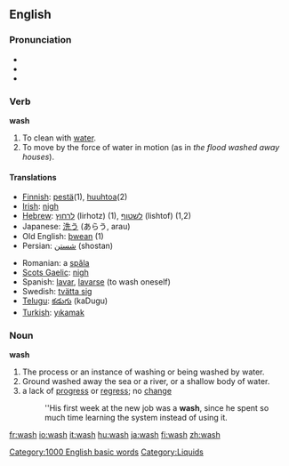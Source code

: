 ==English==
[[Category:1000 English basic words]]

===Pronunciation===
*{{IPA|/wɑʃ/ (''US'') ''or'' /wɒʃ/ (''UK'')}}
*{{SAMPA|/wAS/ (''US'') ''or'' /wQS>/ (''UK'')}}
*{{audio|en-us-wash.ogg|Audio (US)}}

===Verb===
'''wash'''
# To clean with [[water]].
# To move by the force of water in motion (as in ''the flood washed away houses'').

====Translations====
{{top}}
*[[Finnish]]: [[pestä]](1), [[huuhtoa]](2)
*[[Irish]]: [[nigh#Irish|nigh]]
*[[Hebrew]]: [[לרחוץ]] (lirhotz) (1), [[לשטוף]] (lishtof) (1,2)
*Japanese: [[洗う]] (あらう, arau)
*Old English: [[þwean]] (1)
*Persian: [[شستن]]  (shostan)
{{mid}}
*Romanian: a [[spăla]]
*[[Scots Gaelic]]: [[nigh#Irish|nigh]]
*Spanish: [[lavar]], [[lavarse]] (to wash oneself)
*Swedish: [[tvätta sig]]
*[[Telugu]]: [[కడుగు]] (kaDugu)
*[[Turkish]]: [[yıkamak]]
{{bottom}}

=== Noun===
'''wash'''
# The process or an instance of washing or being washed by water.
# Ground washed away the sea or a river, or a shallow body of water.
# a lack of [[progress]] or [[regress]]; no [[change]]
#:''His first week at the new job was a '''wash''', since he spent so much time learning the system  instead of using it. <!--is there a corresponding verb sense?-->

[[Category:Liquids]]

[[fr:wash]]
[[io:wash]]
[[it:wash]]
[[hu:wash]]
[[ja:wash]]
[[fi:wash]]
[[zh:wash]]